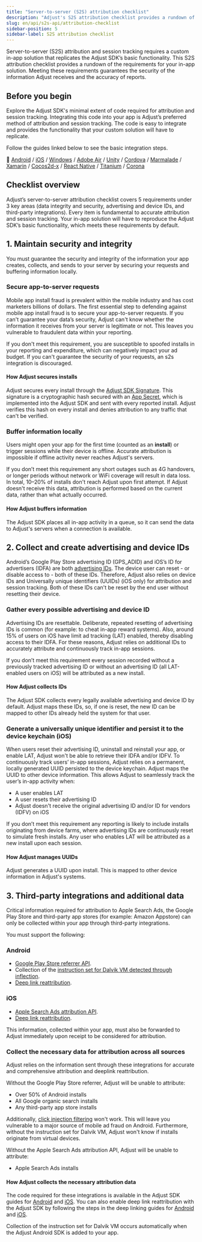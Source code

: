 ```yaml
---
title: "Server-to-server (S2S) attribution checklist"
description: "Adjust's S2S attribution checklist provides a rundown of the requirements for your in-app solution."
slug: en/api/s2s-api/attribution-checklist
sidebar-position: 5
sidebar-label: S2S attribution checklist
---
```


Server-to-server (S2S) attribution and session tracking requires a custom in-app solution that replicates the Adjust SDK’s basic functionality. This S2S attribution checklist provides a rundown of the requirements for your in-app solution. Meeting these requirements guarantees the security of the information Adjust receives and the accuracy of reports.

## Before you begin

Explore the Adjust SDK's minimal extent of code required for attribution and session tracking. Integrating this code into your app is Adjust’s preferred method of attribution and session tracking. The code is easy to integrate and provides the functionality that your custom solution will have to replicate.

Follow the guides linked below to see the basic integration steps.

📖 [Android](/en/sdk/android) / [iOS](/en/sdk/ios) / [Windows](/en/sdk/windows) / [Adobe Air](https://github.com/adjust/adobe_air_sdk#basic-integration) / [Unity](/en/sdk/unity) / [Cordova](https://github.com/adjust/cordova_sdk#basic-integration) / [Marmalade](https://github.com/adjust/marmalade_sdk#basic-integration) / [Xamarin](https://github.com/adjust/xamarin_sdk#basic-integration) / [Cocos2d-x](https://github.com/adjust/cocos2dx_sdk#basic-integration) / [React Native](/en/sdk/react-native) / [Titanium](https://github.com/adjust/titanium_sdk#basic-integration) / [Corona](https://github.com/adjust/corona_sdk#basic-integration)

## Checklist overview

Adjust’s server-to-server attribution checklist covers 5 requirements under 3 key areas (data integrity and security, advertising and device IDs, and third-party integrations). Every item is fundamental to accurate attribution and session tracking. Your in-app solution will have to reproduce the Adjust SDK’s basic functionality, which meets these requirements by default.

## 1. Maintain security and integrity

You must guarantee the security and integrity of the information your app creates, collects, and sends to your server by securing your requests and buffering information locally.

### Secure app-to-server requests

Mobile app install fraud is prevalent within the mobile industry and has cost marketers billions of dollars. The first essential step to defending against mobile app install fraud is to secure your app-to-server requests. If you can't guarantee your data’s security, Adjust can't know whether the information it receives from your server is legitimate or not. This leaves you vulnerable to fraudulent data within your reporting.

If you don't meet this requirement, you are susceptible to spoofed installs in your reporting and expenditure, which can negatively impact your ad budget. If you can't guarantee the security of your requests, an s2s integration is discouraged.

#### How Adjust secures installs

Adjust secures every install through the [Adjust SDK Signature](https://help.adjust.com/en/article/sdk-signature). This signature is a cryptographic hash secured with an [App Secret](https://help.adjust.com/en/article/sdk-signature#what-is-an-app-secret), which is implemented into the Adjust SDK and sent with every reported install. Adjust verifies this hash on every install and denies attribution to any traffic that can't be verified.

### Buffer information locally

Users might open your app for the first time (counted as an **install**) or trigger sessions while their device is offline. Accurate attribution is impossible if offline activity never reaches Adjust's servers.

If you don’t meet this requirement any short outages such as 4G handovers, or longer periods without network or WiFi coverage will result in data loss. In total, 10–20% of installs don't reach Adjust upon first attempt. If Adjust doesn't receive this data, attribution is performed based on the current data, rather than what actually occurred.

#### How Adjust buffers information

The Adjust SDK places all in-app activity in a queue, so it can send the data to Adjust's servers when a connection is available.

## 2. Collect and create advertising and device IDs

Android’s Google Play Store advertising ID (GPS_ADID) and iOS’s ID for advertisers (IDFA) are both [advertising IDs](https://help.adjust.com/en/article/device-identifiers#advertising-ids). The device user can reset - or disable access to - both of these IDs. Therefore, Adjust also relies on device IDs and Universally unique identifiers (UUIDs) (iOS only) for attribution and session tracking. Both of these IDs can't be reset by the end user without resetting their device.

### Gather every possible advertising and device ID

Advertising IDs are resettable. Deliberate, repeated resetting of advertising IDs is common (for example: to cheat in-app reward systems). Also, around 15% of users on iOS have limit ad tracking (LAT) enabled, thereby disabling access to their IDFA. For these reasons, Adjust relies on additional IDs to accurately attribute and continuously track in-app sessions.

If you don’t meet this requirement every session recorded without a previously tracked advertising ID or without an advertising ID (all LAT-enabled users on iOS) will be attributed as a new install.

#### How Adjust collects IDs

The Adjust SDK collects every legally available advertising and device ID by default. Adjust maps these IDs, so, if one is reset, the new ID can be mapped to other IDs already held the system for that user.

### Generate a universally unique identifier and persist it to the device keychain (iOS)

When users reset their advertising ID, uninstall and reinstall your app, or enable LAT, Adjust won't be able to retrieve their IDFA and/or IDFV. To continuously track users’ in-app sessions, Adjust relies on a permanent, locally generated UUID persisted to the device keychain. Adjust maps the UUID to other device information. This allows Adjust to seamlessly track the user’s in-app activity when:

-  A user enables LAT
-  A user resets their advertising ID
-  Adjust doesn't receive the original advertising ID and/or ID for vendors (IDFV) on iOS

If you don’t meet this requirement any reporting is likely to include installs originating from device farms, where advertising IDs are continuously reset to simulate fresh installs. Any user who enables LAT will be attributed as a new install upon each session.

#### How Adjust manages UUIDs

Adjust generates a UUID upon install. This is mapped to other device information in Adjust's systems.

## 3. Third-party integrations and additional data

Critical information required for attribution to Apple Search Ads, the Google Play Store and third-party app stores (for example: Amazon Appstore) can only be collected within your app through third-party integrations.

You must support the following:

### Android

-  [Google Play Store referrer API](https://developer.android.com/google/play/installreferrer/igetinstallreferrerservice.html).
-  Collection of the [instruction set for Dalvik VM detected through inflection](https://android.googlesource.com/platform/libcore/+/master/libart/src/main/java/dalvik/system/VMRuntime.java#109).
-  [Deep link reattribution](https://developer.android.com/training/app-links/deep-linking.html).

### iOS

-  [Apple Search Ads attribution API](https://searchads.apple.com/help/reporting/0028-apple-ads-attribution-api).
-  [Deep link reattribution](https://developer.apple.com/library/content/documentation/General/Conceptual/AppSearch/UniversalLinks.html).

This information, collected within your app, must also be forwarded to Adjust immediately upon receipt to be considered for attribution.

### Collect the necessary data for attribution across all sources

Adjust relies on the information sent through these integrations for accurate and comprehensive attribution and deeplink reattribution.

Without the Google Play Store referrer, Adjust will be unable to attribute:

-  Over 50% of Android installs
-  All Google organic search installs
-  Any third-party app store installs

Additionally, [click injection filtering](https://help.adjust.com/en/article/click-injection-filtering) won't work. This will leave you vulnerable to a major source of mobile ad fraud on Android. Furthermore, without the instruction set for Dalvik VM, Adjust won't know if installs originate from virtual devices.

Without the Apple Search Ads attribution API, Adjust will be unable to attribute:

-  Apple Search Ads installs

#### How Adjust collects the necessary attribution data

The code required for these integrations is available in the Adjust SDK guides for [Android](/en/sdk/android) and [iOS](/en/sdk/ios). You can also enable deep link reattribution with the Adjust SDK by following the steps in the deep linking guides for [Android](/en/sdk/android/features/deep-links) and [iOS](/en/sdk/ios/features/deep-links).

Collection of the instruction set for Dalvik VM occurs automatically when the Adjust Android SDK is added to your app.
